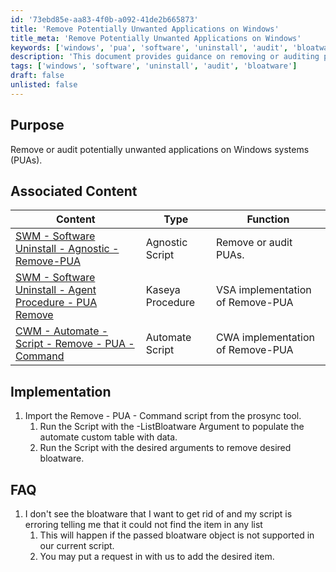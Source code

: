 ```yaml
---
id: '73ebd85e-aa83-4f0b-a092-41de2b665873'
title: 'Remove Potentially Unwanted Applications on Windows'
title_meta: 'Remove Potentially Unwanted Applications on Windows'
keywords: ['windows', 'pua', 'software', 'uninstall', 'audit', 'bloatware']
description: 'This document provides guidance on removing or auditing potentially unwanted applications (PUAs) on Windows systems. It includes associated content, implementation steps, and FAQs related to the process.'
tags: ['windows', 'software', 'uninstall', 'audit', 'bloatware']
draft: false
unlisted: false
---
```

## Purpose

Remove or audit potentially unwanted applications on Windows systems (PUAs).

## Associated Content

| Content                                                                                               | Type               | Function                      |
|-------------------------------------------------------------------------------------------------------|--------------------|-------------------------------|
| [SWM - Software Uninstall - Agnostic - Remove-PUA](https://proval.itglue.com/DOC-5078775-9434539)  | Agnostic Script     | Remove or audit PUAs.        |
| [SWM - Software Uninstall - Agent Procedure - PUA Remove](https://proval.itglue.com/DOC-5078775-10489167) | Kaseya Procedure    | VSA implementation of Remove-PUA |
| [CWM - Automate - Script - Remove - PUA - Command](https://proval.itglue.com/DOC-5078775-11157214) | Automate Script     | CWA implementation of Remove-PUA |

## Implementation

1. Import the Remove - PUA - Command script from the prosync tool.
   1. Run the Script with the -ListBloatware Argument to populate the automate custom table with data.
   2. Run the Script with the desired arguments to remove desired bloatware.

## FAQ

1. I don't see the bloatware that I want to get rid of and my script is erroring telling me that it could not find the item in any list
   1. This will happen if the passed bloatware object is not supported in our current script.
   2. You may put a request in with us to add the desired item.












